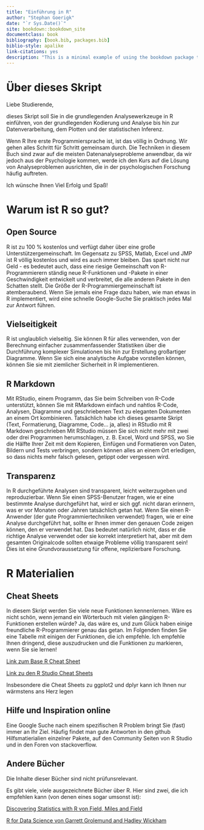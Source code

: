 ```yaml
--- 
title: "Einführung in R"
author: "Stephan Goerigk"
date: "`r Sys.Date()`"
site: bookdown::bookdown_site
documentclass: book
bibliography: [book.bib, packages.bib]
biblio-style: apalike
link-citations: yes
description: "This is a minimal example of using the bookdown package to write a book. The output format for this example is bookdown::gitbook."
---
```


# Über dieses Skript {-}

Liebe Studierende,

dieses Skript soll Sie in die grundlegenden Analysewerkzeuge in R einführen, von der grundlegenden Kodierung und Analyse bis hin zur Datenverarbeitung, dem Plotten und der statistischen Inferenz.

Wenn R Ihre erste Programmiersprache ist, ist das völlig in Ordnung. Wir gehen alles Schritt für Schritt gemeinsam durch. Die Techniken in diesem Buch sind zwar auf die meisten Datenanalyseprobleme anwendbar, da wir jedoch aus der Psychologie kommen, werde ich den Kurs auf die Lösung von Analyseproblemen ausrichten, die in der psychologischen Forschung häufig auftreten.

Ich wünsche Ihnen Viel Erfolg und Spaß! 

# Warum ist R so gut?

## Open Source

R ist zu 100 % kostenlos und verfügt daher über eine große Unterstützergemeinschaft. Im Gegensatz zu SPSS, Matlab, Excel und JMP ist R völlig kostenlos und wird es auch immer bleiben. Das spart nicht nur Geld - es bedeutet auch, dass eine riesige Gemeinschaft von R-Programmierern ständig neue R-Funktionen und -Pakete in einer Geschwindigkeit entwickelt und verbreitet, die alle anderen Pakete in den Schatten stellt. Die Größe der R-Programmiergemeinschaft ist atemberaubend. Wenn Sie jemals eine Frage dazu haben, wie man etwas in R implementiert, wird eine schnelle Google-Suche Sie praktisch jedes Mal zur Antwort führen.

## Vielseitigkeit

R ist unglaublich vielseitig. Sie können R für alles verwenden, von der Berechnung einfacher zusammenfassender Statistiken über die Durchführung komplexer Simulationen bis hin zur Erstellung großartiger Diagramme. Wenn Sie sich eine analytische Aufgabe vorstellen können, können Sie sie mit ziemlicher Sicherheit in R implementieren.

## R Markdown

Mit RStudio, einem Programm, das Sie beim Schreiben von R-Code unterstützt, können Sie mit RMarkdown einfach und nahtlos R-Code, Analysen, Diagramme und geschriebenen Text zu eleganten Dokumenten an einem Ort kombinieren. Tatsächlich habe ich dieses gesamte Skript (Text, Formatierung, Diagramme, Code... ja, alles) in RStudio mit R Markdown geschrieben Mit RStudio müssen Sie sich nicht mehr mit zwei oder drei Programmen herumschlagen, z. B. Excel, Word und SPSS, wo Sie die Hälfte Ihrer Zeit mit dem Kopieren, Einfügen und Formatieren von Daten, Bildern und Tests verbringen, sondern können alles an einem Ort erledigen, so dass nichts mehr falsch gelesen, getippt oder vergessen wird.

## Transparenz

In R durchgeführte Analysen sind transparent, leicht weiterzugeben und reproduzierbar. Wenn Sie einen SPSS-Benutzer fragen, wie er eine bestimmte Analyse durchgeführt hat, wird er sich ggf. nicht daran erinnern, was er vor Monaten oder Jahren tatsächlich getan hat. Wenn Sie einen R-Anwender (der gute Programmiertechniken verwendet) fragen, wie er eine Analyse durchgeführt hat, sollte er Ihnen immer den genauen Code zeigen können, den er verwendet hat. Das bedeutet natürlich nicht, dass er die richtige Analyse verwendet oder sie korrekt interpretiert hat, aber mit dem gesamten Originalcode sollten etwaige Probleme völlig transparent sein! Dies ist eine Grundvoraussetzung für offene, replizierbare Forschung.

# R Materialien

## Cheat Sheets

In diesem Skript werden Sie viele neue Funktionen kennenlernen. Wäre es nicht schön, wenn jemand ein Wörterbuch mit vielen gängigen R-Funktionen erstellen würde? Ja, das wäre es, und zum Glück haben einige freundliche R-Programmierer genau das getan. Im Folgenden finden Sie eine Tabelle mit einigen der Funktionen, die ich empfehle. Ich empfehle Ihnen dringend, diese auszudrucken und die Funktionen zu markieren, wenn Sie sie lernen!

[Link zum Base R  Cheat Sheet](https://cran.r-project.org/doc/contrib/Short-refcard.pdf)

[Link zu den R Studio Cheat Sheets](https://www.rstudio.com/resources/cheatsheets/)

Insbesondere die Cheat Sheets zu ggplot2 und dplyr kann ich Ihnen nur wärmstens ans Herz legen

## Hilfe und Inspiration online

Eine Google Suche nach einem spezifischen R Problem bringt Sie (fast) immer an Ihr Ziel. Häufig findet man gute Antworten in den github Hilfsmatierialien einzelner Pakete, auf den Community Seiten von R Studio und in den Foren von stackoverflow.

## Andere Bücher

Die Inhalte dieser Bücher sind nicht prüfunsrelevant.

Es gibt viele, viele ausgezeichnete Bücher über R. Hier sind zwei, die ich empfehlen kann (von denen eines sogar umsonst ist):

[Discovering Statistics with R von Field, Miles and Field](https://www.amazon.com/Discovering-Statistics-Using-Andy-Field/dp/1446200469/ref=sr_1_2?ie=UTF8&qid=1487759316&sr=8-2&keywords=statistics+with+r)

[R for Data Science von Garrett Grolemund and Hadley Wickham](http://r4ds.had.co.nz)


